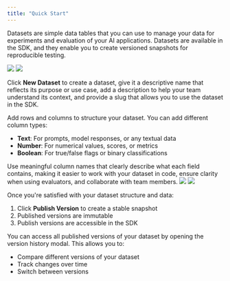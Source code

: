 ```yaml
---
title: "Quick Start"
---
```


Datasets are simple data tables that you can use to manage your data for experiments and evaluation of your AI applications.
Datasets are available in the SDK, and they enable you to create versioned snapshots for reproducible testing. 

<Frame>
  <img
    className="block dark:hidden"
    src="/img/dataset/dataset-list-light.png"
  />
  <img className="hidden dark:block" src="/img/dataset/dataset-list-dark.png" />
</Frame>

<Steps>
<Step title="Create a new dataset">

Click **New Dataset** to create a dataset, give it a descriptive name that reflects its purpose or use case, add a description to help your team understand its context, and provide a slug that allows you to use the dataset in the SDK.

</Step>

<Step title="Add your data">

Add rows and columns to structure your dataset.
You can add different column types:
- **Text**: For prompts, model responses, or any textual data
- **Number**: For numerical values, scores, or metrics
- **Boolean**: For true/false flags or binary classifications

<Tip>
 Use meaningful column names that clearly describe what each field contains,
 making it easier to work with your dataset in code, ensure clarity when using evaluators, and collaborate with team members.
</Tip>

</Step>

<Step title="Publish your dataset version">

<Frame>
  <img
    className="block dark:hidden"
    src="/img/dataset/dataset-view-light.png"
  />
  <img className="hidden dark:block" src="/img/dataset/dataset-view-dark.png" />
</Frame>

Once you're satisfied with your dataset structure and data:
1. Click **Publish Version** to create a stable snapshot
2. Published versions are immutable
3. Publish versions are accessible in the SDK

</Step>

<Step title="View your version history">

You can access all published versions of your dataset by opening the version history modal. This allows you to:
- Compare different versions of your dataset
- Track changes over time
- Switch between versions

</Step>
</Steps>